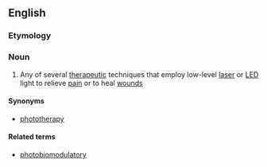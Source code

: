 ==English==

===Etymology===
{{prefix|en|photo|biomodulation}}

===Noun===
{{wikipedia}}
{{en-noun|-}}

# {{lb|en|medicine}} Any of several [[therapeutic]] techniques that employ low-level [[laser]] or [[LED]] light to relieve [[pain]] or to heal [[wound]]s

====Synonyms====
* [[phototherapy]]

====Related terms====
* [[photobiomodulatory]]